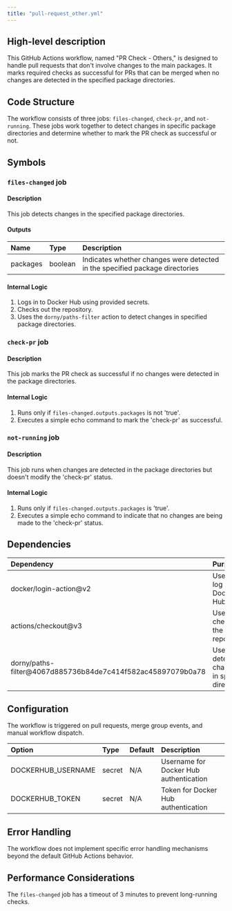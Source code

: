 ```yaml
---
title: "pull-request_other.yml"
---
```


## High-level description
This GitHub Actions workflow, named "PR Check - Others," is designed to handle pull requests that don't involve changes to the main packages. It marks required checks as successful for PRs that can be merged when no changes are detected in the specified package directories.

## Code Structure
The workflow consists of three jobs: `files-changed`, `check-pr`, and `not-running`. These jobs work together to detect changes in specific package directories and determine whether to mark the PR check as successful or not.

## Symbols

### `files-changed` job
#### Description
This job detects changes in the specified package directories.

#### Outputs
| Name | Type | Description |
|:-----|:-----|:------------|
| packages | boolean | Indicates whether changes were detected in the specified package directories |

#### Internal Logic
1. Logs in to Docker Hub using provided secrets.
2. Checks out the repository.
3. Uses the `dorny/paths-filter` action to detect changes in specified package directories.

### `check-pr` job
#### Description
This job marks the PR check as successful if no changes were detected in the package directories.

#### Internal Logic
1. Runs only if `files-changed.outputs.packages` is not 'true'.
2. Executes a simple echo command to mark the 'check-pr' as successful.

### `not-running` job
#### Description
This job runs when changes are detected in the package directories but doesn't modify the 'check-pr' status.

#### Internal Logic
1. Runs only if `files-changed.outputs.packages` is 'true'.
2. Executes a simple echo command to indicate that no changes are being made to the 'check-pr' status.

## Dependencies
| Dependency | Purpose |
|:-----------|:--------|
| docker/login-action@v2 | Used to log in to Docker Hub |
| actions/checkout@v3 | Used to check out the repository |
| dorny/paths-filter@4067d885736b84de7c414f582ac45897079b0a78 | Used to detect changes in specific directories |

## Configuration
The workflow is triggered on pull requests, merge group events, and manual workflow dispatch.

| Option | Type | Default | Description |
|:-------|:-----|:--------|:------------|
| DOCKERHUB_USERNAME | secret | N/A | Username for Docker Hub authentication |
| DOCKERHUB_TOKEN | secret | N/A | Token for Docker Hub authentication |

## Error Handling
The workflow does not implement specific error handling mechanisms beyond the default GitHub Actions behavior.

## Performance Considerations
The `files-changed` job has a timeout of 3 minutes to prevent long-running checks.